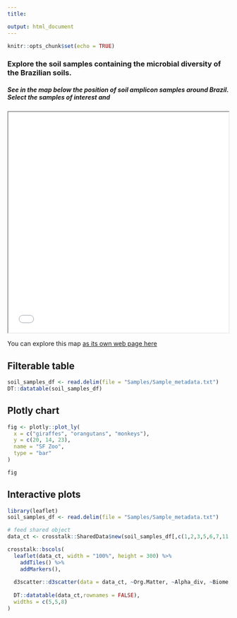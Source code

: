 ---
title: 

output: html_document
---
[//]: # (information about editing and keeping html files instead of md files)
[//]: # (https://jekyllrb.com/docs/step-by-step/04-layouts/#use-layouts)

```{r setup, include=FALSE}
knitr::opts_chunk$set(echo = TRUE)
```
### Explore the soil samples containing the microbial diversity of the Brazilian soils.
 

##### See in the map below the position of soil amplicon samples around Brazil. Select the samples of interest and 

<iframe src="soils_map.html" height="500" width="500" data-external="1"></iframe>

You can explore this map [as its own web page here](soils_map.html)

[//]: # Input data

## Filterable table
```{r, echo=FALSE}
soil_samples_df <- read.delim(file = "Samples/Sample_metadata.txt")
DT::datatable(soil_samples_df)
```

## Plotly chart
```{r, echo=FALSE}
fig <- plotly::plot_ly(
  x = c("giraffes", "orangutans", "monkeys"),
  y = c(20, 14, 23),
  name = "SF Zoo",
  type = "bar"
)

fig
```

## Interactive plots
```{r, echo=FALSE}
library(leaflet)
soil_samples_df <- read.delim(file = "Samples/Sample_metadata.txt")

# feed shared object
data_ct <- crosstalk::SharedData$new(soil_samples_df[,c(1,2,3,5,6,7,11,12,13)])

crosstalk::bscols(
  leaflet(data_ct, width = "100%", height = 300) %>%
    addTiles() %>%
    addMarkers(),
  
  d3scatter::d3scatter(data = data_ct, ~Org.Matter, ~Alpha_div, ~Biome, width = "100%", height = 300),
  
  DT::datatable(data_ct,rownames = FALSE),
  widths = c(5,5,8)
)
```
